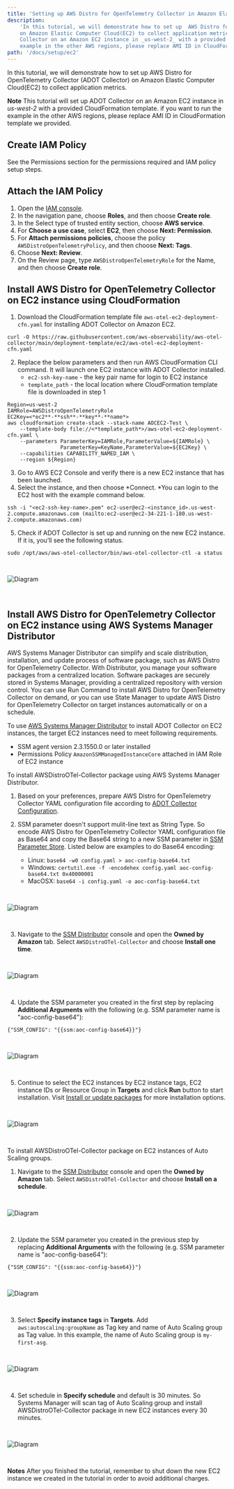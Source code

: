 ```yaml
---
title: 'Setting up AWS Distro for OpenTelemetry Collector in Amazon Elastic Computer Cloud'
description:
    'In this tutorial, we will demonstrate how to set up  AWS Distro for OpenTelemetry Collector (ADOT Collector)
    on Amazon Elastic Computer Cloud(EC2) to collect application metrics. Note: This tutorial will set up ADOT
    Collector on an Amazon EC2 instance in _us-west-2_ with a provided CloudFormation template. if you want to run the
    example in the other AWS regions, please replace AMI ID in CloudFormation template we provided. '
path: '/docs/setup/ec2'
---
```



In this tutorial, we will demonstrate how to set up  AWS Distro for OpenTelemetry Collector (ADOT Collector) on
Amazon Elastic Computer Cloud(EC2) to collect application metrics.

**Note**
This tutorial will set up ADOT Collector on an Amazon EC2 instance in _us-west-2_ with a provided CloudFormation
template. if you want to run the example in the other AWS regions, please replace AMI ID in CloudFormation template we provided.

<SectionSeparator />

## Create IAM Policy
See the <Link to="/docs/setup/permissions">Permissions</Link> section for the permissions required and IAM policy setup steps.

<SectionSeparator />

## Attach the IAM Policy
1. Open the [IAM console](https://console.aws.amazon.com/iam/).
2. In the navigation pane, choose **Roles**, and then choose **Create role**.
3. In the Select type of trusted entity section, choose **AWS service**.
4. For **Choose a use case**, select **EC2**, then choose **Next: Permission**.
5. For **Attach permissions policies**, choose the policy `AWSDistroOpenTelemetryPolicy`, and then choose **Next: Tags**.
6. Choose **Next: Review**.
7. On the Review page, type `AWSDistroOpenTelemetryRole` for the Name, and then choose **Create role**.

<SectionSeparator />

## Install AWS Distro for OpenTelemetry Collector on EC2 instance using CloudFormation
1. Download the CloudFormation template file `aws-otel-ec2-deployment-cfn.yaml` for installing ADOT Collector on  Amazon EC2.
```
curl -O https://raw.githubusercontent.com/aws-observability/aws-otel-collector/main/deployment-template/ec2/aws-otel-ec2-deployment-cfn.yaml
```
2. Replace the below parameters and then run AWS CloudFormation CLI command. It will launch one EC2 instance with ADOT Collector installed.
    * `ec2-ssh-key-name` - the key pair name for login to EC2 instance
    * `template_path` - the local location where CloudFormation template file is downloaded in step 1
```console lineNumbers=true
Region=us-west-2
IAMRole=AWSDistroOpenTelemetryRole
EC2Key=<*ec2**-**ssh**-**key**-**name*>
aws cloudformation create-stack --stack-name AOCEC2-Test \
    --template-body file://<*template_path*>/aws-otel-ec2-deployment-cfn.yaml \
    --parameters ParameterKey=IAMRole,ParameterValue=${IAMRole} \
                 ParameterKey=KeyName,ParameterValue=${EC2Key} \
    --capabilities CAPABILITY_NAMED_IAM \
    --region ${Region}
```
3. Go to AWS EC2 Console and verify there is a new EC2 instance that has been launched.
4. Select the instance, and then choose *Connect. *You can login to the EC2 host with the example command below.
```
ssh -i "<ec2-ssh-key-name>.pem" ec2-user@ec2-<instance_id>.us-west-2.compute.amazonaws.com (mailto:ec2-user@ec2-34-221-1-180.us-west-2.compute.amazonaws.com)
```
5. Check if  ADOT Collector is set up and running on the new EC2 instance. If it is, you’ll see the following status.
```
sudo /opt/aws/aws-otel-collector/bin/aws-otel-collector-ctl -a status
```
<img src={img10} alt="Diagram" style="margin: 30px 0;" />
<div style="height: 40px" />

<SectionSeparator />

## Install AWS Distro for OpenTelemetry Collector on EC2 instance using AWS Systems Manager Distributor

AWS Systems Manager Distributor can simplify and scale distribution, installation, and update process of software package, such as AWS Distro for OpenTelemetry Collector. With Distributor, you manage your software packages from a centralized location. Software packages are securely stored in Systems Manager, providing a centralized repository with version control. You can use Run Command to install AWS Distro for OpenTelemetry Collector on demand, or you can use State Manager to update AWS Distro for OpenTelemetry Collector on target instances automatically or on a schedule.

To use [AWS Systems Manager Distributor](https://docs.aws.amazon.com/systems-manager/latest/userguide/distributor.html) to install ADOT Collector on EC2 instances, the target EC2 instances need to meet following requirements.

* SSM agent version 2.3.1550.0 or later installed
* Permissions Policy `AmazonSSMManagedInstanceCore` attached in IAM Role of EC2 instance

To install AWSDistroOTel-Collector package using AWS Systems Manager Distributor.

1. Based on your preferences, prepare AWS Distro for OpenTelemetry Collector YAML configuration file according to [ADOT Collector Configuration](https://github.com/aws-observability/aws-otel-collector/#aws-otel-collector-configuration).

2. SSM parameter doesn't support mulit-line text as String Type. So encode AWS Distro for OpenTelemetry Collector YAML configuration file as Base64 and copy the Base64 string to a new SSM parameter in [SSM Parameter Store](https://us-west-2.console.aws.amazon.com/systems-manager/parameters/). Listed below are examples to do Base64 encoding:
    * Linux: `base64 -w0 config.yaml > aoc-config-base64.txt`
    * Windows: `certutil.exe -f -encodehex config.yaml aoc-config-base64.txt 0x40000001`
    * MacOSX: `base64 -i config.yaml -o aoc-config-base64.txt` 

<img src={imgSSM1} alt="Diagram" style="margin: 30px 0;" />

3. Navigate to the [SSM Distributor](https://console.aws.amazon.com/systems-manager/distributor) console and open the **Owned by Amazon** tab. Select `AWSDistroOTel-Collector` and choose **Install one time**.
<img src={imgSSM2} alt="Diagram" style="margin: 30px 0;" />

4. Update the SSM parameter you created in the first step by replacing **Additional Arguments** with the following (e.g. SSM parameter name is "aoc-config-base64"):
```
{"SSM_CONFIG": "{{ssm:aoc-config-base64}}"}
```
<img src={imgSSM3} alt="Diagram" style="margin: 30px 0;" />

5. Continue to select the EC2 instances by EC2 instance tags, EC2 instance IDs or Resource Group in **Targets** and click **Run** button to start installation. Visit [Install or update packages](https://docs.aws.amazon.com/systems-manager/latest/userguide/distributor-working-with-packages-deploy.html) for more installation options.
<img src={imgSSM4} alt="Diagram" style="margin: 30px 0;" />

To install AWSDistroOTel-Collector package on EC2 instances of Auto Scaling groups. 

1. Navigate to the [SSM Distributor](https://console.aws.amazon.com/systems-manager/distributor) console and open the **Owned by Amazon** tab. Select `AWSDistroOTel-Collector` and choose **Install on a schedule**.
<img src={imgSSM5} alt="Diagram" style="margin: 30px 0;" />

2. Update the SSM parameter you created in the previous step by replacing **Additional Arguments** with the following (e.g. SSM parameter name is "aoc-config-base64"):
```
{"SSM_CONFIG": "{{ssm:aoc-config-base64}}"}
```
<img src={imgSSM6} alt="Diagram" style="margin: 30px 0;" />

3. Select **Specify instance tags** in **Targets**. Add `aws:autoscaling:groupName` as Tag key and name of Auto Scaling group as Tag value. In this example, the name of Auto Scaling group is `my-first-asg`.
<img src={imgSSM7} alt="Diagram" style="margin: 30px 0;" />

4. Set schedule in **Specify schedule** and default is 30 minutes. So Systems Manager will scan tag of Auto Scaling group and install AWSDistroOTel-Collector package in new EC2 instances every 30 minutes.
<img src={imgSSM8} alt="Diagram" style="margin: 30px 0;" />

**Notes**
After you finished the tutorial, remember to shut down the new EC2 instance we created in the tutorial in order to avoid additional charges.




